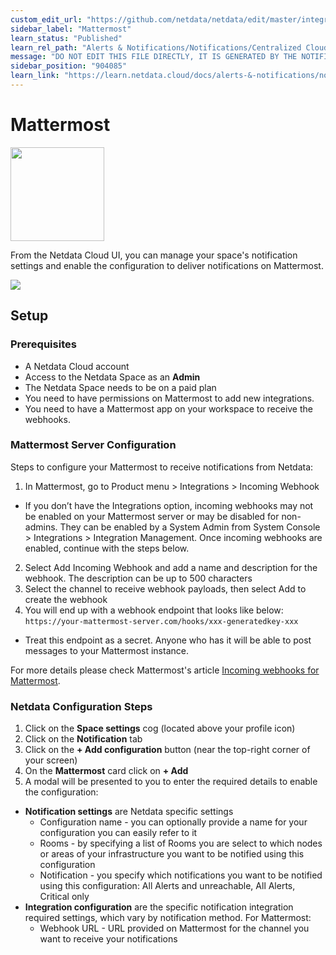 ```yaml
---
custom_edit_url: "https://github.com/netdata/netdata/edit/master/integrations/cloud-notifications/metadata.yaml"
sidebar_label: "Mattermost"
learn_status: "Published"
learn_rel_path: "Alerts & Notifications/Notifications/Centralized Cloud Notifications"
message: "DO NOT EDIT THIS FILE DIRECTLY, IT IS GENERATED BY THE NOTIFICATION'S metadata.yaml FILE"
sidebar_position: "904085"
learn_link: "https://learn.netdata.cloud/docs/alerts-&-notifications/notifications/centralized-cloud-notifications/mattermost"
---
```



# Mattermost


<img src="https://netdata.cloud/img/mattermost.png" width="150"/>


From the Netdata Cloud UI, you can manage your space's notification settings and enable the configuration to deliver notifications on Mattermost.


<img src="https://img.shields.io/badge/maintained%20by-Netdata-%2300ab44" />

## Setup

### Prerequisites

- A Netdata Cloud account
- Access to the Netdata Space as an **Admin**
- The Netdata Space needs to be on a paid plan
- You need to have permissions on Mattermost to add new integrations.
- You need to have a Mattermost app on your workspace to receive the webhooks.

### Mattermost Server Configuration

Steps to configure your Mattermost to receive notifications from Netdata:

1. In Mattermost, go to Product menu > Integrations > Incoming Webhook
  - If you don’t have the Integrations option, incoming webhooks may not be enabled on your Mattermost server or may be disabled for non-admins. They can be enabled by a System Admin from System Console > Integrations > Integration Management. Once incoming webhooks are enabled, continue with the steps below.
2. Select Add Incoming Webhook and add a name and description for the webhook. The description can be up to 500 characters
3. Select the channel to receive webhook payloads, then select Add to create the webhook
4. You will end up with a webhook endpoint that looks like below:
  `https://your-mattermost-server.com/hooks/xxx-generatedkey-xxx`

  - Treat this endpoint as a secret. Anyone who has it will be able to post messages to your Mattermost instance.

For more details please check Mattermost's article [Incoming webhooks for Mattermost](https://developers.mattermost.com/integrate/webhooks/incoming/).

### Netdata Configuration Steps

1. Click on the **Space settings** cog (located above your profile icon)
2. Click on the **Notification** tab
3. Click on the **+ Add configuration** button (near the top-right corner of your screen)
4. On the **Mattermost** card click on **+ Add**
5. A modal will be presented to you to enter the required details to enable the configuration:
  * **Notification settings** are Netdata specific settings
    - Configuration name - you can optionally provide a name for your configuration you can easily refer to it
    - Rooms - by specifying a list of Rooms you are select to which nodes or areas of your infrastructure you want to be notified using this configuration
    - Notification - you specify which notifications you want to be notified using this configuration: All Alerts and unreachable, All Alerts, Critical only
  * **Integration configuration** are the specific notification integration required settings, which vary by notification method. For Mattermost:
    - Webhook URL - URL provided on Mattermost for the channel you want to receive your notifications


